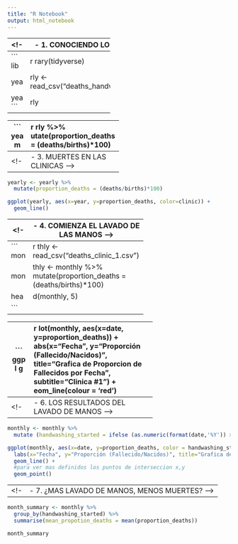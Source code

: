 ---
title: "R Notebook"
output: html_notebook
---

-- -----------------------------
<!-- 1. CONOCIENDO LOS DATOS -->
-- -----------------------------
```{r}
library(tidyverse)

yearly <- read_csv("deaths_handwashing.csv")

yearly
```
-- ---------------------------------------
<!-- 2. EL ALARMANTE NUMERO DE MUERTES -->
-- ---------------------------------------
```{r}
yearly %>%
  mutate(proportion_deaths = (deaths/births)*100)

```
-- --------------------------------
<!-- 3. MUERTES EN LAS CLINICAS -->
-- --------------------------------
```{r}
yearly <- yearly %>%
  mutate(proportion_deaths = (deaths/births)*100)

ggplot(yearly, aes(x=year, y=proportion_deaths, color=clinic)) +
  geom_line()

```

-- ----------------------------------------
<!-- 4. COMIENZA EL LAVADO DE LAS MANOS -->
-- ----------------------------------------
```{r}
monthly <- read_csv("deaths_clinic_1.csv")

monthly <- monthly %>%
    mutate(proportion_deaths = (deaths/births)*100)

head(monthly, 5)

```

-- ----------------------------------------
<!-- 5. COMIENZA EL LAVADO DE LAS MANOS -->
-- ----------------------------------------
```{r}
ggplot(monthly, aes(x=date, y=proportion_deaths)) +
  labs(x="Fecha", y="Proporción (Fallecido/Nacidos)", title="Grafica de Proporcion de Fallecidos por Fecha", subtitle="Clinica #1") +
  geom_line(colour = 'red')

```

-- -------------------------------------------
<!-- 6. LOS RESULTADOS DEL LAVADO DE MANOS -->
-- -------------------------------------------
```{r}
monthly <- monthly %>%
  mutate (handwashing_started = ifelse (as.numeric(format(date,'%Y')) >= 1847, TRUE, FALSE))

ggplot(monthly, aes(x=date, y=proportion_deaths, color = handwashing_started)) +
  labs(x="Fecha", y="Proporción (Fallecido/Nacidos)", title="Grafica de Proporcion de Fallecidos por Fecha", subtitle="Clinica #1") +
  geom_line() +
  #para ver mas definidos los puntos de interseccion x,y
  geom_point()

```

-- ---------------------------------------------
<!-- 7. ¿MAS LAVADO DE MANOS, MENOS MUERTES? -->
-- ---------------------------------------------
```{r}

month_summary <- monthly %>%
  group_by(handwashing_started) %>%
  summarise(mean_propotion_deaths = mean(proportion_deaths))

month_summary

```
